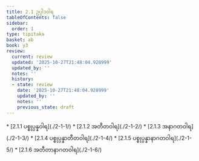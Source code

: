 ```yaml
---
title: 2.1 ဥပ္ပါဒဝါရ
tableOfContents: false
sidebar:
  order: 1
type: tipitaka
basket: ab
book: y3
review:
  current: review
  updated: '2025-10-27T21:48:04.928999'
  updated_by: ''
  notes: ''
  history:
  - state: review
    date: '2025-10-27T21:48:04.928999'
    updated_by: ''
    notes: ''
    previous_state: draft
---
```



<ReviewStatus review={frontmatter.review} showDetails={true} />

<HypothesisAnnotation frontmatter={frontmatter} />

<DynamicBreadcrumb />



<TableOfContents book="y3" section="2.1">
* [2.1.1 ပစ္စုပ္ပန္နဝါရ](./2-1-1/)
* [2.1.2 အတီတဝါရ](./2-1-2/)
* [2.1.3 အနာဂတဝါရ](./2-1-3/)
* [2.1.4 ပစ္စုပ္ပန္နာတီတဝါရ](./2-1-4/)
* [2.1.5 ပစ္စုပ္ပန္နာနာဂတဝါရ](./2-1-5/)
* [2.1.6 အတီတာနာဂတဝါရ](./2-1-6/)
</TableOfContents>